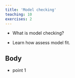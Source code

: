 ```yaml
---
title: 'Model checking'
teaching: 10
exercises: 2
---
```


:::::::::::::::::::::::::::::::::::::: questions 

- What is model checking?

::::::::::::::::::::::::::::::::::::::::::::::::

::::::::::::::::::::::::::::::::::::: objectives

- Learn how assess model fit. 

::::::::::::::::::::::::::::::::::::::::::::::::

## Body


::::::::::::::::::::::::::::::::::::: keypoints 

- point 1

::::::::::::::::::::::::::::::::::::::::::::::::


